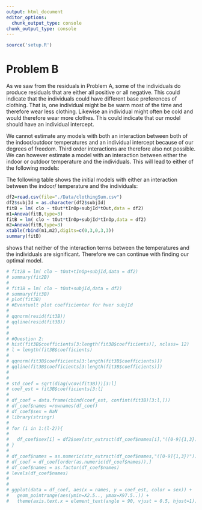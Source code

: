 ```yaml
---
output: html_document
editor_options: 
  chunk_output_type: console
chunk_output_type: console
---
```


```r
source('setup.R')
```

# Problem B

As we saw from the residuals in Problem A, some of the individuals do produce residuals that are either all positive or all negative. This could indicate that the individuals could have different base preferences of clothing. That is, one individual might be be warm most of the time and therefore wear less clothing. Likewise an individual might often be cold and would therefore wear more clothes. This could indicate that our model should have an individual intercept. 

We cannot estimate any models with both an interaction between both of the indoor/outdoor temperatures and an individual intercept because of our degrees of freedom. Third order interactions are therefore also not possible. We can however estimate a model with an interaction between either the indoor or outdoor temperature and the individuals. This will lead to either of the following models:

\begin{equation}\label{eq:prob2_full1}
\begin{aligned}
y_i=&\beta_0+a\cdot \beta_1 \cdot t_{in,i}+\beta_2 \cdot t_{out,i}+\beta_3\cdot t_{in,i}\cdot t_{out,i}+a(sex_i)+b(t_{in,i},sex_i)+c(t_{in,i},sex_i)+d(individual_i)+e(t_{in,i},individual_i)\\
&\gamma(t_{out,i},sex_i)+
\end{aligned}
\end{equation}

\begin{equation}\label{eq:prob2_full2}
\begin{aligned}
y_i=\mu+a\cdot b \cdot t_{in,i}+c \cdot t_{out,i}+d\cdot t_{in,i}\cdot t_{out,i}+\alpha(sex_i)+\beta(t_{in,i},sex_i)+\beta(t_{in,i},sex_i)\\
y_i=\mu+a\cdot b \cdot t_{in,i}+c \cdot t_{out,i}+d\cdot t_{in,i}\cdot t_{out,i}+\alpha(sex_i)+\gamma(t_{out,i},sex_i)
\end{aligned}
\end{equation}

The following table shows the initial models with either an interaction between the indoor/ temperature and the individuals:

```r
df2=read.csv(file="./Data/clothingSum.csv")
df2$subjId = as.character(df2$subjId)
fitB = lm( clo ~ tOut*tInOp+subjId*tOut,data = df2)
m1=Anova(fitB,type=3)
fitB = lm( clo ~ tOut*tInOp+subjId*tInOp,data = df2)
m2=Anova(fitB,type=3)
xtable(rbind(m1,m2),digits=c(0,3,0,3,3))
summary(fitB)

```
\begin{table}[H]
\centering
\begin{tabular}{ccccc}
  \hline
 & Sum Sq & Df & F value & Pr($>$F) \\ 
  \hline
(Intercept) & 0.022 & 1 & 3.386 & 0.073 \\ 
  tOut & 0.023 & 1 & 3.446 & 0.071 \\ 
  tInOp & 0.017 & 1 & 2.531 & 0.120 \\ 
  subjId & 0.480 & 46 & 1.571 & 0.074 \\ 
  tOut:tInOp & 0.023 & 1 & 3.417 & 0.072 \\ 
  tOut:subjId & 0.442 & 46 & 1.449 & 0.117 \\ 
  Residuals & 0.266 & 40 &  &  \\ 
  \hline
  (Intercept)1 & 0.002 & 1 & 0.270 & 0.606 \\ 
  tOut1 & 0.015 & 1 & 1.695 & 0.200 \\ 
  tInOp1 & 0.004 & 1 & 0.417 & 0.522 \\ 
  subjId1 & 0.370 & 46 & 0.925 & 0.603 \\ 
  tOut:tInOp1 & 0.019 & 1 & 2.176 & 0.148 \\ 
  tInOp:subjId & 0.360 & 46 & 0.899 & 0.639 \\ 
  Residuals1 & 0.348 & 40 &  &  \\ 
   \hline
\end{tabular}
\caption{The first rows (until the horizontal line) significant parameters for a model with an interaction term between the outdoor temperature and the individuals. Below the horizontal line we have a model with interaction term between the indoor temperature and the indivuduals. We can see that none of these interaction terms between the individuals and the temperature are significant. Furthermore we see that those are the first terms to be dropped. We used a type 3 for the model deviance table.}
\label{tab:prob2_init}
\end{table}

\cref{tab:prob2_init} shows that neither of the interaction terms between the temperatures and the individuals are significant. Therefore we can continue with finding our optimal model. 

```r

# fit2B = lm( clo ~ tOut+tInOp+subjId,data = df2)
# summary(fit2B)
# 
# fit3B = lm( clo ~ tOut+subjId,data = df2)
# summary(fit3B)
# plot(fit3B)
# #Eventuelt plot coefficienter for hver subjId
# 
# qqnorm(resid(fit3B))                   
# qqline(resid(fit3B))
# 
# 
# #Question 2: 
# hist(fit3B$coefficients[3:length(fit3B$coefficients)], nclass= 12)
# l = length(fit3B$coefficients)
# 
# qqnorm(fit3B$coefficients[3:length(fit3B$coefficients)])
# qqline(fit3B$coefficients[3:length(fit3B$coefficients)])
# 
# 
# std_coef = sqrt(diag(vcov(fit3B)))[3:l]
# coef_est = fit3B$coefficients[3:l]
# 
# df_coef = data.frame(cbind(coef_est, confint(fit3B)[3:l,]))
# df_coef$names =rownames(df_coef)
# df_coef$sex = NaN
# library(stringr)
# 
# for (i in 1:(l-2)){
#   
#   df_coef$sex[i] = df2$sex[str_extract(df_coef$names[i],"([0-9]{1,3})")==df2$subjId] 
# }
# 
# df_coef$names = as.numeric(str_extract(df_coef$names,"([0-9]{1,3})"))
# df_coef = df_coef[order(as.numeric(df_coef$names)),]
# df_coef$names = as.factor(df_coef$names)
# levels(df_coef$names)
# 
# 
# ggplot(data = df_coef, aes(x = names, y = coef_est, color = sex)) + 
#   geom_pointrange(aes(ymin=X2.5.., ymax=X97.5..)) + 
#   theme(axis.text.x = element_text(angle = 90, vjust = 0.5, hjust=1))
```

